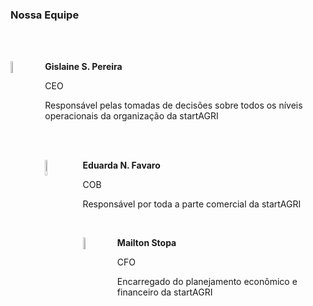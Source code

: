 <html>
<head>
<link href="https://fonts.googleapis.com/css2?family=Noto+Sans+JP:wght@300&display=swap" rel="stylesheet">
<style type = "text/css"> 
body {background-image:url('plano2.jpg');}

h1 {
  text-align: center;
  font-family: 'Noto Sans JP', sans-serif;
  font-size: 25px
  font-weight: normal;
  color: #454140;
  border-bottom: 2px dotted #454140;
  margin-top: 30px;
}

h2 {
  color: #454140;
  font-family: 'Noto Sans JP', sans-serif;
  font-size: 20px;
}


</style>
</head>
<body>
<title>A startAGRI </title>


 <h3><strong>Nossa Equipe</strong></h3>
 <br/>
 <br/>
<p><img  src="gi.png" style="width:7%; border:0px solid; margin-right: 20px" align="left"></p>

<p><strong>Gislaine S. Pereira</strong></p>
<p>CEO</p>
<p>Responsável pelas tomadas de decisões sobre todos os níveis operacionais da organização da startAGRI</p>

<br/>
<br/>
<p><img src="duda.png" style="width:8%; border:0px solid; margin-right: 20px" align="left"></p>
<p><strong>Eduarda N. Favaro</strong></p>
<p>COB</p>
<p>Responsável por toda a parte comercial da startAGRI</p>

<br/>
<p><img src="mailton.png" style="width:7%; border:0px solid; margin-right: 20px" align="left"></p>
<p><strong>Mailton Stopa</strong></p>
<p>CFO</p>
<p>Encarregado do planejamento econômico e financeiro da startAGRI</p>
</body>
<br/>
</html>
